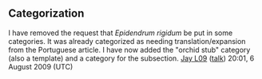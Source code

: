 <article id="23890679" title=Talk:Epidendrum rigidum>
	<talkpage id="23890679" title="Talk:Epidendrum rigidum">
{{WikiProject Plants|class=start|importance=low|needs-photo=yes}}
==Categorization==
I have removed the request that ''Epidendrum rigidum'' be put in some categories.  It was already categorized as needing translation/expansion from the Portuguese article.  I have now added the &quot;orchid stub&quot; category (also a template) and a category for the subsection.  [[User:Jay L09|Jay L09]] ([[User talk:Jay L09|talk]]) 20:01, 6 August 2009 (UTC)
	</talkpage>
</article>